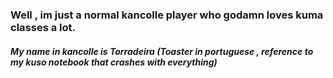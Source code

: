 === Well , im just a normal kancolle player who godamn loves kuma classes a lot. ===

===== My name in kancolle is Torradeira (Toaster in portuguese , reference to my kuso notebook that crashes with everything) =====